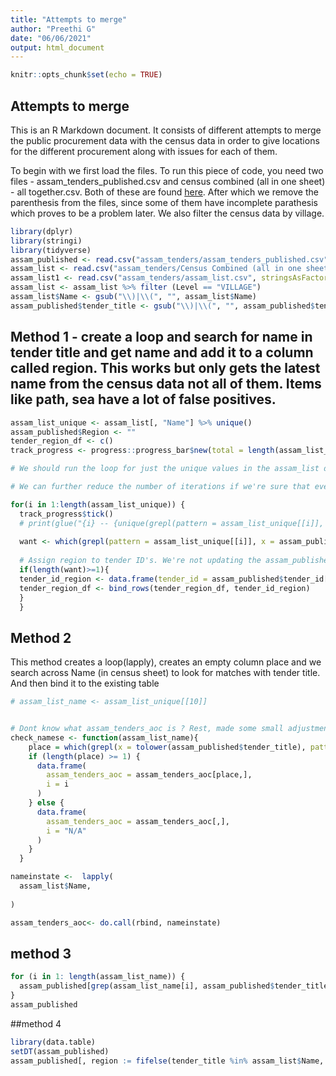 ```yaml
---
title: "Attempts to merge"
author: "Preethi G"
date: "06/06/2021"
output: html_document
---
```


```r
knitr::opts_chunk$set(echo = TRUE)
```

## Attempts to merge

This is an R Markdown document. It consists of different attempts to merge the public procurement data with the census data in order to give locations for the different procurement along with issues for each of them. 

To begin with we first load the files. To run this piece of code, you need two files - assam_tenders_published.csv and census combined (all in one sheet) - all together.csv. Both of these are found [here](https://drive.google.com/drive/u/0/folders/1NOOBMgr-0P_Gu3NMd89BSIk07_7ALo13). After which we remove the parenthesis from the files, since some of them have incomplete parathesis which proves to be a problem later. We also filter the census data by village. 

```r
library(dplyr)
library(stringi)
library(tidyverse)
assam_published <- read.csv("assam_tenders/assam_tenders_published.csv", header = T, stringsAsFactors = F)
assam_list <- read.csv("assam_tenders/Census Combined (all in one sheet) - All together.csv",  header=T, stringsAsFactors = F)
assam_list1 <- read.csv("assam_tenders/assam_list.csv", stringsAsFactors = F)
assam_list <- assam_list %>% filter (Level == "VILLAGE")
assam_list$Name <- gsub("\\)|\\(", "", assam_list$Name)
assam_published$tender_title <- gsub("\\)|\\(", "", assam_published$tender_title)
```

## Method 1 - create a loop and search for name in tender title and get name and add it to a column called region. This works but only gets the latest name from the census data not all of them. Items like path, sea have a lot of false positives.


```r
assam_list_unique <- assam_list[, "Name"] %>% unique()
assam_published$Region <- ""
tender_region_df <- c()
track_progress <- progress::progress_bar$new(total = length(assam_list_unique))

# We should run the loop for just the unique values in the assam_list dataframe. This will reduce the number of overall iterations. 

# We can further reduce the number of iterations if we're sure that every tender id will only have one region.  

for(i in 1:length(assam_list_unique)) {
  track_progress$tick()
  # print(glue("{i} -- {unique(grepl(pattern = assam_list_unique[[i]], x = assam_published$tender_title,ignore.case = T))}"))
  
  want <- which(grepl(pattern = assam_list_unique[[i]], x = assam_published$tender_title,ignore.case = T) == TRUE)
  
  # Assign region to tender ID's. We're not updating the assam_published dataframe directly, because in-case there multiple regions associated with the tender ID, then updating it directly will only update the region identified at last. So to preserve the values for all regions, we're creating a new dataframe that will store the region information for every tender id. 
  if(length(want)>=1){
  tender_id_region <- data.frame(tender_id = assam_published$tender_id[want],tender_region = assam_list_unique[[i]])
  tender_region_df <- bind_rows(tender_region_df, tender_id_region)
  }
  }

```

## Method 2
This method creates a loop(lapply), creates an empty column place and we search across Name (in census sheet) to look for matches with tender title. And then bind it to the existing table

```r

# assam_list_name <- assam_list_unique[[10]]


# Dont know what assam_tenders_aoc is ? Rest, made some small adjustments in the code, can discuss this over a call. 
check_namese <- function(assam_list_name){
    place = which(grepl(x = tolower(assam_published$tender_title), pattern = tolower(assam_list_name))==TRUE)
    if (length(place) >= 1) {
      data.frame(
        assam_tenders_aoc = assam_tenders_aoc[place,],
        i = i
      )
    } else {
      data.frame(
        assam_tenders_aoc = assam_tenders_aoc[,],
        i = "N/A"
      )
    }
  }

nameinstate <-  lapply(
  assam_list$Name,
  
)

assam_tenders_aoc<- do.call(rbind, nameinstate)
```

## method 3
```r
for (i in 1: length(assam_list_name)) {
  assam_published[grep(assam_list_name[i], assam_published$tender_title), "Region"] <- assam_list_name[i]
}
assam_published
```

##method 4

```r
library(data.table)
setDT(assam_published)
assam_published[, region := fifelse(tender_title %in% assam_list$Name, 'assam_list$Name', 'NA')]
```
